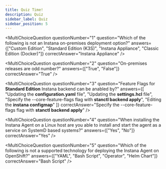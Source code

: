 ---
title: Quiz Time!
description: Quiz
sidebar_label: Quiz
sidebar_position: 5
---


<div
  style={{
    display: "flex",
    flexDirection: "column",
    gap: "10px",
  }}>

<MultiChoiceQuestion
  questionNumber="1"
  question="Which of the following is not an Instana on-premises deployment option?"
  answers={["Custom Edition", "Standard Edition (K3S)", "Instana Appliance", "Classic Edition (Docker)"]}
  correctAnswer="Instana Appliance"
/>

<MultiChoiceQuestion
  questionNumber="2"
  question="On-premises releases are odd number?"
  answers={["True", "False"]}
  correctAnswer="True"
/>

<MultiChoiceQuestion
  questionNumber="3"
  question="Feature Flags for **Standard Edition** Instana backend can be anabled by?"
  answers={[
    "Updating the **configuration.yaml** file",
    "Updating the **settings.hcl** file",
    "Specify the --core-feature-flags flag with **stanctl backend apply**",
    "Editing the **instana configmap**"
  ]}
  correctAnswer="Specify the --core-feature-flags flag with **stanctl backend apply**"
/>

<MultiChoiceQuestion
  questionNumber="4"
  question="When installing the Instana Agent on a Linux host are you able to install and start the agent as a service on SystemD based systems?"
  answers={["Yes", "No"]}
  correctAnswer="Yes"
/>

<MultiChoiceQuestion
  questionNumber="5"
  question="Which of the following is not a supported technology for deploying the Instana Agent on OpenShift?"
  answers={["YAML", "Bash Script", "Operator", "Helm Chart"]}
  correctAnswer="Bash Script"
/>

</div>
